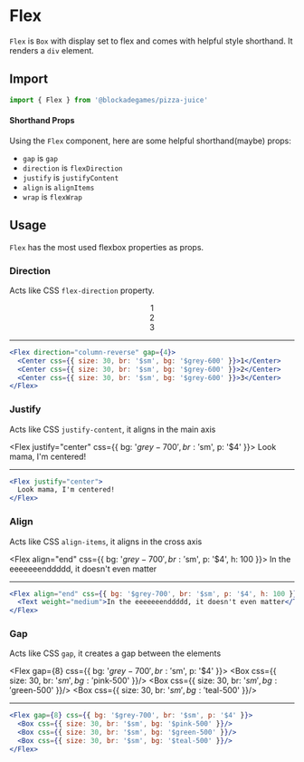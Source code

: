 
# Flex

`Flex` is `Box` with display set to flex and comes with helpful style shorthand. It renders a `div` element.

## Import

```jsx
import { Flex } from '@blockadegames/pizza-juice'
```

#### Shorthand Props

Using the `Flex` component, here are some helpful shorthand(maybe) props:

- `gap` is `gap`
- `direction` is `flexDirection`
- `justify` is `justifyContent`
- `align` is `alignItems`
- `wrap` is `flexWrap`

## Usage

`Flex` has the most used flexbox properties as props.

### Direction

Acts like CSS `flex-direction` property.

<Flex direction="column-reverse" gap={4}>
  <Center css={{ size: 30, br: '$sm', bg: '$grey-600' }}>1</Center>
  <Center css={{ size: 30, br: '$sm', bg: '$grey-600' }}>2</Center>
  <Center css={{ size: 30, br: '$sm', bg: '$grey-600' }}>3</Center>
</Flex>

- - -
```jsx
<Flex direction="column-reverse" gap={4}>
  <Center css={{ size: 30, br: '$sm', bg: '$grey-600' }}>1</Center>
  <Center css={{ size: 30, br: '$sm', bg: '$grey-600' }}>2</Center>
  <Center css={{ size: 30, br: '$sm', bg: '$grey-600' }}>3</Center>
</Flex>
```


### Justify

Acts like CSS `justify-content`, it aligns in the main axis

<Flex justify="center" css={{ bg: '$grey-700', br: '$sm', p: '$4' }}>
  <Text weight="medium">Look mama, I'm centered!</Text>
</Flex>

- - - 

```jsx
<Flex justify="center">
  Look mama, I'm centered!
</Flex>
```
### Align

Acts like CSS `align-items`, it aligns in the cross axis

<Flex align="end" css={{ bg: '$grey-700', br: '$sm', p: '$4', h: 100 }}>
  <Text weight="medium">In the eeeeeeenddddd, it doesn't even matter</Text>
</Flex>

- - - 

```jsx
<Flex align="end" css={{ bg: '$grey-700', br: '$sm', p: '$4', h: 100 }}>
  <Text weight="medium">In the eeeeeeenddddd, it doesn't even matter</Text>
</Flex>
```

### Gap

Acts like CSS `gap`, it creates a gap between the elements

<Flex gap={8} css={{ bg: '$grey-700', br: '$sm', p: '$4' }}>
  <Box css={{ size: 30, br: '$sm', bg: '$pink-500' }}/>
  <Box css={{ size: 30, br: '$sm', bg: '$green-500' }}/>
  <Box css={{ size: 30, br: '$sm', bg: '$teal-500' }}/>
</Flex>

- - - 

```jsx
<Flex gap={8} css={{ bg: '$grey-700', br: '$sm', p: '$4' }}>
  <Box css={{ size: 30, br: '$sm', bg: '$pink-500' }}/>
  <Box css={{ size: 30, br: '$sm', bg: '$green-500' }}/>
  <Box css={{ size: 30, br: '$sm', bg: '$teal-500' }}/>
</Flex>
```

